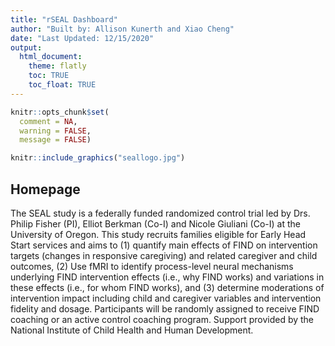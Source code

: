 ```yaml
---
title: "rSEAL Dashboard"
author: "Built by: Allison Kunerth and Xiao Cheng"
date: "Last Updated: 12/15/2020"
output: 
  html_document:
    theme: flatly
    toc: TRUE
    toc_float: TRUE
---
```

```r
knitr::opts_chunk$set(
  comment = NA,
  warning = FALSE,
  message = FALSE)
```

```r
knitr::include_graphics("seallogo.jpg")
```

## Homepage

The SEAL study is a federally funded randomized control trial led by Drs. Philip Fisher (PI), Elliot Berkman (Co-I) and Nicole Giuliani (Co-I) at the University of Oregon. This study recruits families eligible for Early Head Start services and aims to (1) quantify main effects of FIND on intervention targets (changes in responsive caregiving) and related caregiver and child outcomes, (2) Use fMRI to identify process-level neural mechanisms underlying FIND intervention effects (i.e., why FIND works) and variations in these effects (i.e., for whom FIND works), and (3) determine moderations of intervention impact including child and caregiver variables and intervention fidelity and dosage. Participants will be randomly assigned to receive FIND coaching or an active control coaching program. Support provided by the National Institute of Child Health and Human Development.

